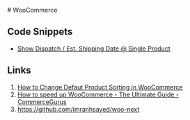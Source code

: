 # WooCommerce

## Code Snippets

- [Show Dispatch / Est. Shipping Date @ Single Product](https://www.businessbloomer.com/woocommerce-show-dispatch-est-shipping-date-single-product/)

## Links
1. [How to Change Defaut Product Sorting in WooCommerce](https://rudrastyh.com/woocommerce/change-defaut-product-sorting.html)
2. [How to speed up WooCommerce - The Ultimate Guide - CommerceGurus](https://www.commercegurus.com/guides/speed-up-woocommerce/)
3. https://github.com/imranhsayed/woo-next
